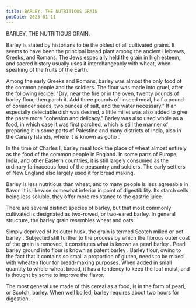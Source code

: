 ```yaml
---
title: BARLEY, THE NUTRITIOUS GRAIN
pubDate: 2023-01-11
---
```


BARLEY, THE NUTRITIOUS GRAIN. 

Barley is stated by historians to be the oldest of all cultivated grains. It seems to have been the principal bread plant among the ancient Hebrews, Greeks, and Romans. The Jews especially held the grain in high esteem, and sacred history usually uses it interchangeably with wheat, when speaking of the fruits of the Earth. 

Among the early Greeks and Romans, barley was almost the only food of the common people and the soldiers. The flour was made into gruel, after the following recipe: "Dry, near the fire or in the oven, twenty pounds of barley flour, then parch it. Add three pounds of linseed meal, half a pound of coriander seeds, two ounces of salt, and the water necessary." If an especially delectable dish was desired, a little millet was also added to give the paste more "cohesion and delicacy." Barley was also used whole as a food, in which case it was first parched, which is still the manner of preparing it in some parts of Palestine and many districts of India, also in the Canary Islands, where it is known as  gofio .  

In the time of Charles I, barley meal took the place of wheat almost entirely as the food of the common people in England. In some parts of Europe, India, and other Eastern countries, it is still largely consumed as the ordinary farinaceous food of the peasantry and soldiers. The early settlers of New England also largely used it for bread making.  

Barley is less nutritious than wheat, and to many people is less agreeable in flavor. It is likewise somewhat inferior in point of digestibility. Its starch cells being less soluble, they offer more resistance to the gastric juice. 

There are several distinct species of barley, but that most commonly cultivated is designated as two-rowed, or two-eared barley. In general structure, the barley grain resembles wheat and oats. 

Simply deprived of its outer husk, the grain is termed  Scotch milled  or  pot barley . Subjected still further to the process by which the fibrous outer coat of the grain is removed, it constitutes what is known as  pearl barley . Pearl barley ground into flour is known as  patent barley . Barley flour, owing to the fact that it contains so small a proportion of gluten, needs to be mixed with wheaten flour for bread-making purposes. When added in small quantity to whole-wheat bread, it has a tendency to keep the loaf moist, and is thought by some to improve the flavor. 

The most general use made of this cereal as a food, is in the form of pearl, or Scotch, barley. When well boiled, barley requires about two hours for digestion.
